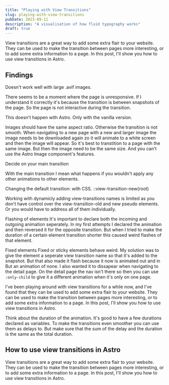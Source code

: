 ```yaml
---
title: "Playing with View Transitions"
slug: playing-with-view-transitions
pubDate: 2023-09-11
description: "A visualisation of how fluid typography works"
draft: true
---
```


View transitions are a great way to add some extra flair to your website. They can be used to make the transition between pages more interesting, or to add some extra information to a page. In this post, I'll show you how to use view transitions in Astro.

## Findings

Doesn't work well with large .avif images.

There seems to be a moment where the page is unresponsive. If I understand it correctly it's because the transition is between snapshots of the page. So the page is not interactive during the transition.

This doesn't happen with Astro. Only with the vanilla version.

Images should have the same aspect ratio. Otherwise the transition is not smooth. When navigating to a new page with a new and larger image the image needs to be downloaded again zo it will animate to a white screen and then the image will appear. So it's best to transtition to a page with the same image. But then the image need to be the same size. And you can't use the Astro Image component's features.

Decide on your main transition

With the main transition I mean what happens if you wouldn't apply any other animations to other elements.

Changing the default transition: with CSS. ::view-transition-new(root)

Working with dynamicly adding view-transitions names is limited as you don't have control over the view-transition-old and new pseudo elements. Or you would have to address all of them individually.

Flashing of elements
It's important to declare both the incoming and outgoing animation seperately. In my first attempts I declared the animation and then reversed it for the opposite transition. But when I tried to make the duration of a certain element transition shorter this caused weird flashes of that element.

Fixed elements
Fixed or sticky elements behave weird. My solution was to give the element a seperate view transition name so that it's added to the snapshot. But that also made it flash because it now is animated out and in But an animation of none. I also wanted it to dissapear when navigating to the detail page. On the detail page the nav isn't there so then you can use `:only-child` to give it a different animation when it's only on one page.

I've been playing around with view transitions for a while now, and I've found that they can be used to add some extra flair to your website. They can be used to make the transition between pages more interesting, or to add some extra information to a page. In this post, I'll show you how to use view transitions in Astro.

Think about the duration of the animation. It's good to have a few durations declared as variables. To make the transitions even smoother you can use them as delays to. But make sure that the sum of the delay and the duration is the same as the total duration.

## How to use view transitions in Astro

View transitions are a great way to add some extra flair to your website. They can be used to make the transition between pages more interesting, or to add some extra information to a page. In this post, I'll show you how to use view transitions in Astro.
